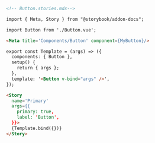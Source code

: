 ```md
<!-- Button.stories.mdx-->

import { Meta, Story } from "@storybook/addon-docs";

import Button from './Button.vue';

<Meta title='Components/Button' component={MyButton}/>

export const Template = (args) => ({
  components: { Button },
  setup() {
    return { args };
  },
  template: '<Button v-bind="args" />',
});

<Story
  name='Primary'
  args={{
    primary: true,
    label: 'Button',
  }}>
  {Template.bind({})}
</Story>
```